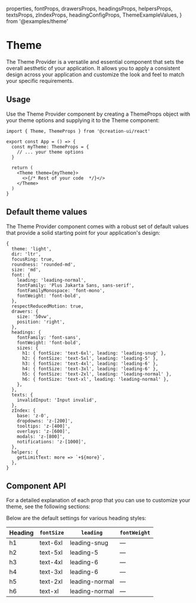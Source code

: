   properties,
  fontProps,
  drawersProps,
  headingsProps,
  helpersProps,
  textsProps,
  zIndexProps,
  headingConfigProps,
  ThemeExampleValues,
} from '@examples/theme'

# Theme

The Theme Provider is a versatile and essential component that sets the overall aesthetic of your application. It allows you to apply a consistent design across your application and customize the look and feel to match your specific requirements.

## Usage

Use the Theme Provider component by creating a ThemeProps object with your theme options and supplying it to the Theme component:

```tsx copy
import { Theme, ThemeProps } from '@creation-ui/react'

export const App = () => {
  const myTheme: ThemeProps = {
    // ... your theme options
  }

  return (
    <Theme theme={myTheme}>
      <>{/* Rest of your code  */}</>
    </Theme>
  )
}
```

## Default theme values

The Theme Provider component comes with a robust set of default values that provide a solid starting point for your application's design:

```
{
  theme: 'light',
  dir: 'ltr',
  focusRing: true,
  roundness: 'rounded-md',
  size: 'md',
  font: {
    leading: 'leading-normal',
    fontFamily: 'Plus Jakarta Sans, sans-serif',
    fontFamilyMonospace: 'font-mono',
    fontWeight: 'font-bold',
  },
  respectReducedMotion: true,
  drawers: {
    size: '50vw',
    position: 'right',
  },
  headings: {
    fontFamily: 'font-sans',
    fontWeight: 'font-bold',
    sizes: {
      h1: { fontSize: 'text-6xl', leading: 'leading-snug' },
      h2: { fontSize: 'text-5xl', leading: 'leading-5' },
      h3: { fontSize: 'text-4xl', leading: 'leading-6' },
      h4: { fontSize: 'text-3xl', leading: 'leading-6' },
      h5: { fontSize: 'text-2xl', leading: 'leading-normal' },
      h6: { fontSize: 'text-xl', leading: 'leading-normal' },
    },
  },
  texts: {
    invalidInput: 'Input invalid',
  },
  zIndex: {
    base: 'z-0',
    dropdowns: 'z-[200]',
    tooltips: 'z-[400]',
    overlays: 'z-[600]',
    modals: 'z-[800]',
    notifications: 'z-[1000]',
  },
  helpers: {
    getLimitText: more => `+${more}`,
  },
}
```

## Component API

For a detailed explanation of each prop that you can use to customize your theme, see the following sections:

<PropsTable properties={properties} name='Theme' description='Theme properties for configuration.' />

<PropsTable properties={drawersProps} name='Drawers' description='Theme drawers.' />
<PropsTable properties={fontProps} name='Font' description='Theme font.' />

<PropsTable properties={headingsProps} name='Heading' description='Theme Heading.' />

<PropsTable properties={headingConfigProps} name='Heading Config' description='Theme Heading Config properties.' />

Below are the default settings for various heading styles:

| Heading | `fontSize` | `leading`      | `fontWeight` |
| ------- | ---------- | -------------- | ------------ |
| h1      | text-6xl   | leading-snug   | —            |
| h2      | text-5xl   | leading-5      | —            |
| h3      | text-4xl   | leading-6      | —            |
| h4      | text-3xl   | leading-6      | —            |
| h5      | text-2xl   | leading-normal | —            |
| h6      | text-xl    | leading-normal | —            |

<PropsTable properties={helpersProps} name='Helper functions' description='Theme helper functions.' />
<PropsTable properties={textsProps} name='Texts' description='Theme default texts.' />
<PropsTable properties={zIndexProps} name='Z-index' description='Theme z-index.' />
